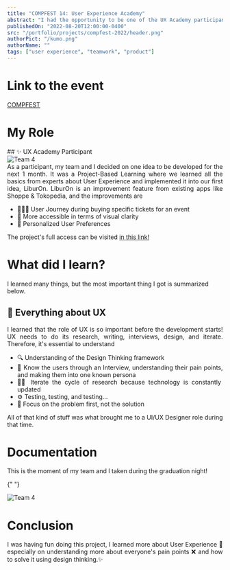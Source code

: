 ```yaml
---
title: "COMPFEST 14: User Experience Academy"
abstract: "I had the opportunity to be one of the UX Academy participants. I learned a lot of things about User Experience"
publishedOn: "2022-08-20T12:00:00-0400"
src: "/portfolio/projects/compfest-2022/header.png"
authorPict: "/kumo.png"
authorName: ""
tags: ["user experience", "teamwork", "product"]
---
```


# Link to the event

[COMPFEST](https://www.instagram.com/compfest/)

# My Role

<div align="justify"></div>
## ✨ UX Academy Participant

<div className="flex justify-center rounded-xl pb-10 pt-4">
  <Image
    src="/portfolio/projects/compfest-2022/content.png"
    alt="Team 4"
    layout="responsive"
    width={1920}
    height={1080}
    quality={100}
    className="h-auto w-full rounded-xl"
  />
</div>

<div align="justify">
As a participant, my team and I decided on one idea to be developed for the next 1 month. It was a Project-Based Learning where we learned all the basics from experts about User Experience and implemented it into our first idea, LiburOn. LiburOn is an improvement feature from existing apps like Shoppe & Tokopedia, and the improvements are

- 🚶‍♂️‍➡️ User Journey during buying specific tickets for an event
- 🎨 More accessible in terms of visual clarity
- 🚀 Personalized User Preferences

The project's full access can be visited [in this link!](https://www.figma.com/design/u5NhRuBk3QtPbtPuxyZlzM/Portfolio?node-id=1-5&p=f&t=R1aC9fqGAUYNj9tL-0)

</div>

# What did I learn?

I learned many things, but the most important thing I got is summarized below.

## 🤖 Everything about UX

<div align="justify">
 I learned that the role of UX is so important before the development starts! UX needs to do its research, writing, interviews, design, and iterate. Therefore, it's essential to understand

- 🔍 Understanding of the Design Thinking framework
- 📃 Know the users through an Interview, understanding their pain points, and making them into one known persona
- 🚴‍♀️ Iterate the cycle of research because technology is constantly updated
- ⚙️ Testing, testing, and testing...
- 💢 Focus on the problem first, not the solution

All of that kind of stuff was what brought me to a UI/UX Designer role during that time.

</div>

# Documentation

This is the moment of my team and I taken during the graduation night!

{" "}

<Image
  src="/portfolio/projects/compfest-2022/team.png"
  alt="Team 4"
  layout="responsive"
  width={1920}
  height={1080}
  quality={100}
  className="h-auto w-full rounded-t-xl"
/>
# Conclusion

<div align="justify">
  I was having fun doing this project, I learned more about User Experience 🙂
  especially on understanding more about everyone's pain points ❌ and how to
  solve it using design thinking.✨
</div>
